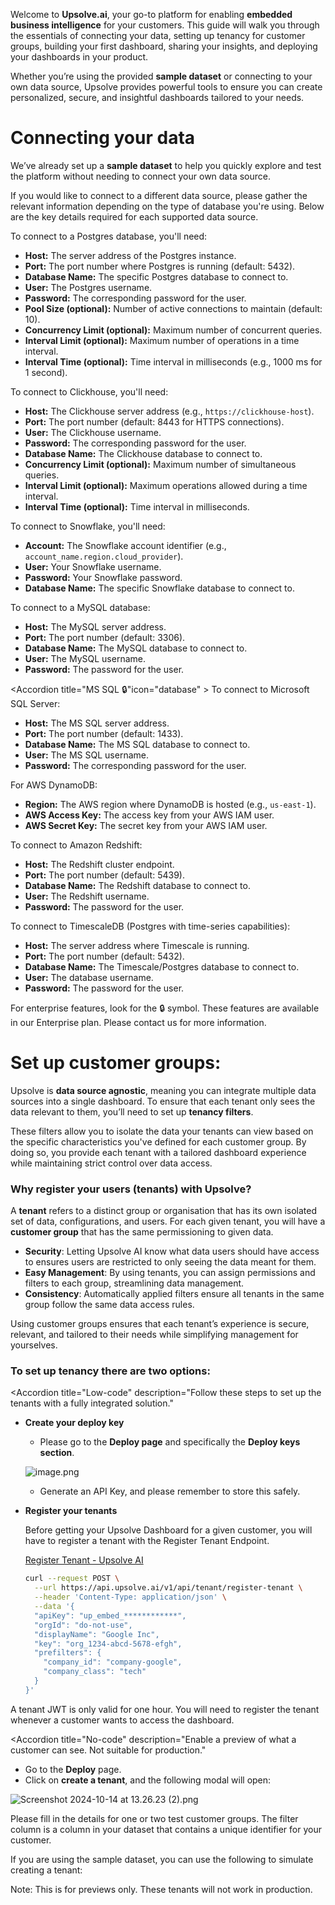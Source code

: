 
Welcome to **Upsolve.ai**, your go-to platform for enabling **embedded business intelligence** for your customers. This guide will walk you through the essentials of connecting your data, setting up tenancy for customer groups, building your first dashboard, sharing your insights, and deploying your dashboards in your product.

Whether you’re using the provided **sample dataset** or connecting to your own data source, Upsolve provides powerful tools to ensure you can create personalized, secure, and insightful dashboards tailored to your needs.

# Connecting your data

We’ve already set up a **sample dataset** to help you quickly explore and test the platform without needing to connect your own data source.

If you would like to connect to a different data source, please gather the relevant information depending on the type of database you're using. Below are the key details required for each supported data source.

<Accordion title="Postgres" icon="database">
To connect to a Postgres database, you'll need:

- **Host:** The server address of the Postgres instance.
- **Port:** The port number where Postgres is running (default: 5432).
- **Database Name:** The specific Postgres database to connect to.
- **User:** The Postgres username.
- **Password:** The corresponding password for the user.
- **Pool Size (optional):** Number of active connections to maintain (default: 10).
- **Concurrency Limit (optional):** Maximum number of concurrent queries.
- **Interval Limit (optional):** Maximum number of operations in a time interval.
- **Interval Time (optional):** Time interval in milliseconds (e.g., 1000 ms for 1 second).
</Accordion>

<Accordion title="Clickhouse" icon="database">
To connect to Clickhouse, you'll need:

- **Host:** The Clickhouse server address (e.g., `https://clickhouse-host`).
- **Port:** The port number (default: 8443 for HTTPS connections).
- **User:** The Clickhouse username.
- **Password:** The corresponding password for the user.
- **Database Name:** The Clickhouse database to connect to.
- **Concurrency Limit (optional):** Maximum number of simultaneous queries.
- **Interval Limit (optional):** Maximum operations allowed during a time interval.
- **Interval Time (optional):** Time interval in milliseconds.
</Accordion>

<Accordion title="Snowflake 🔒" icon="database" >
To connect to Snowflake, you'll need:

- **Account:** The Snowflake account identifier (e.g., `account_name.region.cloud_provider`).
- **User:** Your Snowflake username.
- **Password:** Your Snowflake password.
- **Database Name:** The specific Snowflake database to connect to.
</Accordion>

<Accordion title="MySQL 🔒" icon="database" >
To connect to a MySQL database:

- **Host:** The MySQL server address.
- **Port:** The port number (default: 3306).
- **Database Name:** The MySQL database to connect to.
- **User:** The MySQL username.
- **Password:** The password for the user.
</Accordion>

<Accordion title="MS SQL 🔒"icon="database" >
To connect to Microsoft SQL Server:

- **Host:** The MS SQL server address.
- **Port:** The port number (default: 1433).
- **Database Name:** The MS SQL database to connect to.
- **User:** The MS SQL username.
- **Password:** The corresponding password for the user.
</Accordion>

<Accordion title="DynamoDB 🔒" icon="database" >
For AWS DynamoDB:

- **Region:** The AWS region where DynamoDB is hosted (e.g., `us-east-1`).
- **AWS Access Key:** The access key from your AWS IAM user.
- **AWS Secret Key:** The secret key from your AWS IAM user.
</Accordion>

<Accordion title="Redshift 🔒" icon="database" >
To connect to Amazon Redshift:

- **Host:** The Redshift cluster endpoint.
- **Port:** The port number (default: 5439).
- **Database Name:** The Redshift database to connect to.
- **User:** The Redshift username.
- **Password:** The password for the user.
</Accordion>

<Accordion title="Timescale 🔒" icon="database">
To connect to TimescaleDB (Postgres with time-series capabilities):

- **Host:** The server address where Timescale is running.
- **Port:** The port number (default: 5432).
- **Database Name:** The Timescale/Postgres database to connect to.
- **User:** The database username.
- **Password:** The password for the user.
</Accordion>

<Note>
For enterprise features, look for the 🔒 symbol. These features are available in our Enterprise plan. Please contact us for more information.
</Note>



# Set up customer groups:

Upsolve is **data source agnostic**, meaning you can integrate multiple data sources into a single dashboard. To ensure that each tenant only sees the data relevant to them, you’ll need to set up **tenancy filters**.

These filters allow you to isolate the data your tenants can view based on the specific characteristics you've defined for each customer group. By doing so, you provide each tenant with a tailored dashboard experience while maintaining strict control over data access.

### Why register your users (tenants) with Upsolve?

A **tenant** refers to a distinct group or organisation that has its own isolated set of data, configurations, and users. For each given tenant, you will have a **customer group** that has the same permissioning to given data.

- **Security**: Letting Upsolve AI know what data users should have access to ensures users are restricted to only seeing the data meant for them.
- **Easy Management**: By using tenants, you can assign permissions and filters to each group, streamlining data management.
- **Consistency**: Automatically applied filters ensure all tenants in the same group follow the same data access rules.

<Note>
Using customer groups ensures that each tenant’s experience is secure, relevant, and tailored to their needs while simplifying management for yourselves.
</Note>


### To set up tenancy there are two options:

<Accordion
  title="Low-code"
  description="Follow these steps to set up the tenants with a fully integrated solution."
>
  - **Create your deploy key**
      - Please go to the **Deploy page** and specifically the **Deploy keys section**.

      ![image.png](https://prod-files-secure.s3.us-west-2.amazonaws.com/f03c063e-a1bd-4167-a318-e5ccdd45dddb/eb6f1347-006a-470a-ad8a-937ca7ecc31d/image.png)

      - Generate an API Key, and please remember to store this safely.

  - **Register your tenants**

      Before getting your Upsolve Dashboard for a given customer, you will have to register a tenant with the Register Tenant Endpoint.

      [Register Tenant - Upsolve AI](https://docs.upsolve.ai/api-reference/endpoint/register-tenant-to-upsolve)

      ```bash
      curl --request POST \
        --url https://api.upsolve.ai/v1/api/tenant/register-tenant \
        --header 'Content-Type: application/json' \
        --data '{
        "apiKey": "up_embed_************",
        "orgId": "do-not-use",
        "displayName": "Google Inc",
        "key": "org_1234-abcd-5678-efgh",
        "prefilters": {
          "company_id": "company-google",
          "company_class": "tech"
        }
      }'
      ```

  <Info>
    A tenant JWT is only valid for one hour. You will need to register the tenant whenever a customer wants to access the dashboard.
  </Info>
</Accordion>

<Accordion
  title="No-code"
  description="Enable a preview of what a customer can see. Not suitable for production."
>
  - Go to the **Deploy** page.
  - Click on **create a tenant**, and the following modal will open:

  ![Screenshot 2024-10-14 at 13.26.23 (2).png](https://prod-files-secure.s3.us-west-2.amazonaws.com/f03c063e-a1bd-4167-a318-e5ccdd45dddb/a35b86d9-a3b5-47d8-ba3e-0c2158d3b155/Screenshot_2024-10-14_at_13.26.23_(2).png)

  Please fill in the details for one or two test customer groups. The filter column is a column in your dataset that contains a unique identifier for your customer.

  If you are using the sample dataset, you can use the following to simulate creating a tenant:



  <Info>
    Note: This is for previews only. These tenants will not work in production.
  </Info>
</Accordion>
